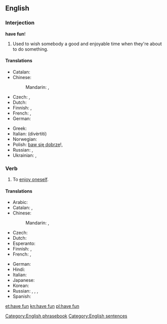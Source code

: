 ==English==

===Interjection===
'''have fun'''!

# Used to wish somebody a good and enjoyable time when they're about to do something.

====Translations====
{{trans-top|wish someone a good time}}
* Catalan: {{t-|ca|diverteix-te}}
* Chinese:
*: Mandarin: {{t|cmn|祝你玩得開心|sc=Hani}}, {{t|cmn|祝你玩得开心|tr=zhù nǐ wán de kāixīn|sc=Hani}}
* Czech: {{t-|cs|bav se}} {{qualifier|unformal}}, {{t-|cs|bavte se}} {{qualifier|formal}}
* Dutch: {{t-|nl|veel plezier}}
* Finnish: {{t-|fi|pidä hauskaa|s}}, {{t-|fi|pitäkää hauskaa|p}}
* French: {{t-|fr|amuse-toi}} {{qualifier|informal}}, {{t-|fr|amusez-vous}} {{qualifier|formal}}
* German: {{t|de|viel Spaß|alt=viel Spaß!}}
{{trans-mid}}
* Greek: {{t-|el|καλή διασκέδαση|f|tr=kali diaskedasi|sc=Grek}}
* Italian: {{t-|it|divertiti}} (divèrtiti)
* Norwegian: {{t-|no|kos(a) deg/dykk!}}
* Polish: [[baw się dobrze]]!, {{t-|pl|dobrej zabawy!}}
* Russian: {{qualifier|жела́ю/жела́ем}} {{t|ru|хорошо повеселиться|tr=xorošó poveselítʹsja|sc=Cyrl}}, {{qualifier|жела́ю/жела́ем}}  {{t|ru|хорошо провести время|tr=xorošó provestí vrémja|sc=Cyrl}}
* Ukrainian: {{qualifier|бажа́ю/бажа́ємо}} {{t|uk|добре повеселитися|tr=dóbre poveselýtysja|sc=Cyrl}}, {{qualifier|бажа́ю/бажа́ємо}} {{t|uk|добре провести час|tr=dóbre provestý čas|sc=Cyrl}}
{{trans-bottom}}

===Verb===
{{en-verb|has fun|having fun|had fun|had fun}}

# To [[enjoy oneself]].

====Translations====
{{trans-top|enjoy oneself}}
* Arabic: {{t-|ar|مرح|tr=mariḥa|sc=Arab}}
* Catalan: {{t-|ca|divertir-se}}, {{t-|ca|entretenir-se}}
* Chinese:
*: Mandarin: {{t|cmn|玩得開心|sc=Hani}},  {{t|cmn|玩得开心|tr=wán de kāixīn|sc=Hani}}
* Czech: {{t-|cs|bavit se}}
* Dutch: {{t-|nl|lol maken}}
* Esperanto: {{t-|eo|amuziĝi}}
* Finnish: {{t-|fi|pitää hauskaa}}, {{t+|fi|huvitella}}
* French: {{t+|fr|amuser|alt=s'amuser}},  {{t+|fr|égayer|alt=s'égayer}}
{{trans-mid}}
* German: {{t-|de|Spaß haben}}
* Hindi: {{t-|hi|मस्ती करना|tr=mastī karnā|sc=Deva}}
* Italian: {{t+|it|divertirsi}}
* Japanese: {{t-|ja|楽しむ|tr=たのしむ, tanoshimu}}
* Korean: {{t+|ko|즐기다|tr=jeulgida|sc=Kore}}
* Russian: {{t+|ru|наслаждаться|tr=naslaždátʹsja}},  {{t+|ru|веселиться|tr=veselítʹsja}},  {{t+|ru|развлекаться|tr=razvlekátʹsja}}, {{t|ru|забавляться|tr=zabavljátʹsja|sc=Cyrl}}
* Spanish: {{t+|es|divertirse}}
{{trans-bottom}}

[[Category:English phrasebook]]
[[Category:English sentences]]

[[et:have fun]]
[[kn:have fun]]
[[pl:have fun]]